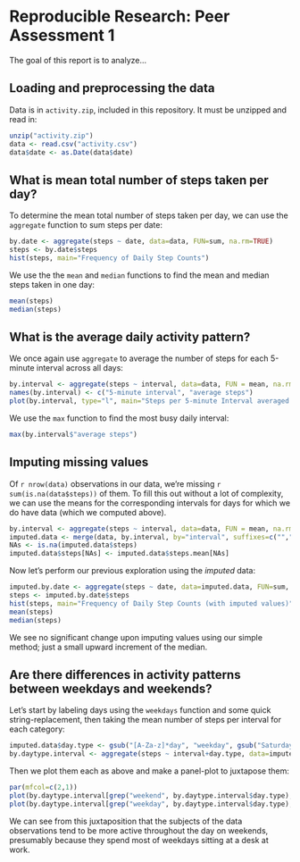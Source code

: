 # Reproducible Research: Peer Assessment 1
The goal of this report is to analyze...

## Loading and preprocessing the data
Data is in ```activity.zip```, included in this repository. It must be unzipped and read in:

```r
unzip("activity.zip")
data <- read.csv("activity.csv")
data$date <- as.Date(data$date)
```

## What is mean total number of steps taken per day?
To determine the mean total number of steps taken per day, we can use the ```aggregate``` function to sum steps per date:
```r
by.date <- aggregate(steps ~ date, data=data, FUN=sum, na.rm=TRUE)
steps <- by.date$steps
hist(steps, main="Frequency of Daily Step Counts")
```

We use the the ```mean``` and ```median``` functions to find the mean and median steps taken in one day:
```r
mean(steps)
median(steps)
```

## What is the average daily activity pattern?

We once again use ```aggregate``` to average the number of steps for each 5-minute interval across all days:
```r
by.interval <- aggregate(steps ~ interval, data=data, FUN = mean, na.rm=TRUE)
names(by.interval) <- c("5-minute interval", "average steps")
plot(by.interval, type="l", main="Steps per 5-minute Interval averaged Across Days")
```

We use the ```max``` function to find the most busy daily interval:
```r
max(by.interval$"average steps")
```

## Imputing missing values

Of ```r nrow(data)``` observations in our data, we're missing ```r sum(is.na(data$steps))``` of them. To fill this out without a lot of complexity, we can use the means for the corresponding intervals for days for which we do have data (which we computed above).

```r
by.interval <- aggregate(steps ~ interval, data=data, FUN = mean, na.rm=TRUE)
imputed.data <- merge(data, by.interval, by="interval", suffixes=c("",".mean"), all = TRUE)
NAs <- is.na(imputed.data$steps)
imputed.data$steps[NAs] <- imputed.data$steps.mean[NAs]
```

Now let's perform our previous exploration using the _imputed_ data:
```r
imputed.by.date <- aggregate(steps ~ date, data=imputed.data, FUN=sum, na.rm=TRUE)
steps <- imputed.by.date$steps
hist(steps, main="Frequency of Daily Step Counts (with imputed values)")
mean(steps)
median(steps)
```
We see no significant change upon imputing values using our simple method; just a small upward increment of the median.

## Are there differences in activity patterns between weekdays and weekends?

Let's start by labeling days using the ```weekdays``` function and some quick string-replacement, then taking the mean number of steps per interval for each category:
```r
imputed.data$day.type <- gsub("[A-Za-z]*day", "weekday", gsub("Saturday|Sunday", "weekend", weekdays(imputed.data$date)))
by.daytype.interval <- aggregate(steps ~ interval+day.type, data=imputed.data, FUN = mean, na.rm=TRUE)
```

Then we plot them each as above and make a panel-plot to juxtapose them:
```r
par(mfcol=c(2,1))
plot(by.daytype.interval[grep("weekend", by.daytype.interval$day.type), c(1,3)], type='l', main="weekend")
plot(by.daytype.interval[grep("weekday", by.daytype.interval$day.type), c(1,3)], type='l', main="weekday")
```

We can see from this juxtaposition that the subjects of the data observations tend to be more active throughout the day on weekends, presumably because they spend most of weekdays sitting at a desk at work.
